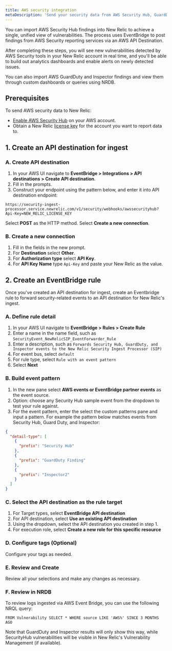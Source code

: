 ```yaml
---
title: AWS security integration
metaDescription: 'Send your security data from AWS Security Hub, GuardDuty, and inspector directly to New Relic.'
---
```

You can import AWS Security Hub findings into New Relic to achieve a single, unified view of vulnerabilities. The process uses EventBridge to post findings from AWS Security reporting services via an AWS API Destination.

After completing these steps, you will see new vulnerabilities detected by AWS Security tools in your New Relic account in real time, and you'll be able to build out analytics dashboards and enable alerts on newly detected issues. 

You can also import AWS GuardDuty and Inspector findings and view them through custom dashboards or queries using NRDB. 

## Prerequisites

To send AWS security data to New Relic:
- [Enable AWS Security Hub](https://docs.aws.amazon.com/securityhub/latest/userguide/securityhub-settingup.html) on your AWS account. 
- Obtain a New Relic [license key](/docs/accounts-partnerships/install-new-relic/account-setup/license-key) for the account you want to report data to.

## 1. Create an API destination for ingest

### A. Create API destination

1. In your AWS UI navigate to **EventBridge > Integrations > API destinations > Create API destination**.
2. Fill in the prompts.
3. Construct your endpoint using the pattern below, and enter it into API destination endpoint:

```
https://security-ingest-processor.service.newrelic.com/v1/security/webhooks/awssecurityhub?Api-Key=NEW_RELIC_LICENSE_KEY
```

Select **POST** as the HTTP method.
Select **Create a new connection**.

### B. Create a new connection
1. Fill in the fields in the new prompt.
2. For **Destination** select **Other**.
3. For **Authorization type** select **API Key**.
4. For **API Key Name** type `Api-Key` and paste your New Relic <InlinePopover type="licenseKey" /> as the value.

## 2. Create an EventBridge rule

Once you've created an API destination for ingest, create an Eventbridge rule to forward security-related events to an API destination for New Relic's ingest.

### A. Define rule detail

1. In your AWS UI navigate to **EventBridge > Rules > Create Rule**
2. Enter a name in the name field, such as `SecurityEvent_NewRelicSIP_EventForwarder_Rule`
3. Enter a description, such as `Forwards Security Hub, GuardDuty, and Inspector events to the New Relic Security Ingest Processor (SIP)`
4. For event bus, select `default`
5. For rule type, select `Rule with an event pattern`
6. Select **Next**

### B. Build event pattern

1. In the new pane select **AWS events or EventBridge partner events** as the event source.
2. Option: choose any Security Hub sample event from the dropdown to test your rule against. 
3. For the event pattern, enter the select the custom patterns pane and input a pattern. For example the pattern below matches events from Security Hub, Guard Duty, and Inspector:

```json
{
  "detail-type": [
    {
      "prefix": "Security Hub"
    },
    {
      "prefix": "GuardDuty Finding"
    },
    {
      "prefix": "Inspector2"
    }
  ]
}
```

### C. Select the API destination as the rule target

1. For Target types, select **EventBridge API destination**
2. For API destination, select **Use an existing API destination**
3. Using the dropdown, select the API destination you created in step 1.
4. For execution role, select **Create a new role for this specific resource**

### D. Configure tags (Optional)

Configure your tags as needed.

### E.  Review and Create

Review all your selections and make any changes as necessary.

### F.  Review in NRDB

To review logs ingested via AWS Event Bridge, you can use the following NRQL query:

```
FROM Vulnerability SELECT * WHERE source LIKE 'AWS%' SINCE 3 MONTHS AGO
```

Note that GuardDuty and Inspector results will only show this way, while SecurityHub vulnerabilities will be visible in New Relic's Vulnerability Management (if available).
